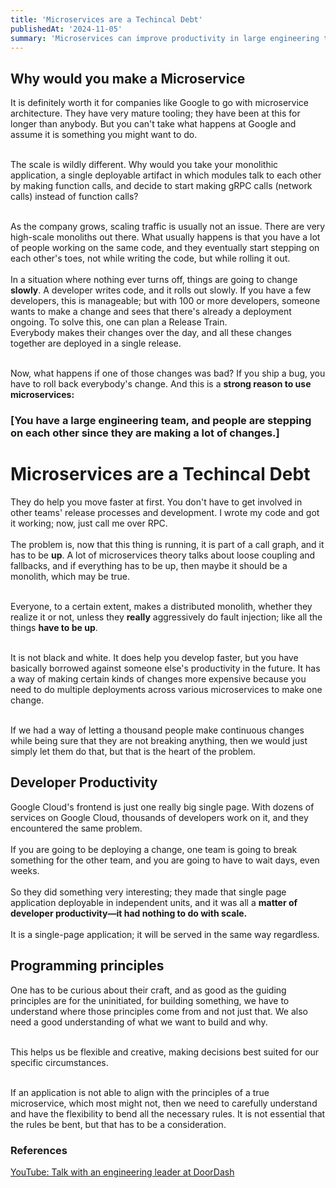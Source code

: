 ```yaml
---
title: 'Microservices are a Techincal Debt'
publishedAt: '2024-11-05'
summary: 'Microservices can improve productivity in large engineering teams by enabling independent deployments, but they can also introduce complexity and technical debt if strict microservice principles are not fully followed. Flexibility in applying these principles, tailored to specific needs, is crucial for balancing productivity and system manageability.'
---
```


## Why would you make a Microservice
It is definitely worth it for companies like Google to go with microservice architecture. They have very mature tooling; they have been at this for longer than anybody. But you can't take what happens at Google and assume it is something you might want to do. <br /><br />

The scale is wildly different. Why would you take your monolithic application, a single deployable artifact in which modules talk to each other by making function calls, and decide to start making gRPC calls (network calls) instead of function calls?  <br /><br />

As the company grows, scaling traffic is usually not an issue. There are very high-scale monoliths out there. What usually happens is that you have a lot of people working on the same code, and they eventually start stepping on each other's toes, not while writing the code, but while rolling it out.   <br /><br />
In a situation where nothing ever turns off, things are going to change **slowly**. A developer writes code, and it rolls out slowly. If you have a few developers, this is manageable; but with 100 or more developers, someone wants to make a change and sees that there's already a deployment ongoing. To solve this, one can plan a Release Train.  
Everybody makes their changes over the day, and all these changes together are deployed in a single release. <br /><br />

Now, what happens if one of those changes was bad? If you ship a bug, you have to roll back everybody's change. And this is a **strong reason to use microservices:**   
### [You have a large engineering team, and people are stepping on each other since they are making a lot of changes.]

# Microservices are a Techincal Debt
They do help you move faster at first. You don't have to get involved in other teams' release processes and development. I wrote my code and got it working; now, just call me over RPC. <br /><br />
The problem is, now that this thing is running, it is part of a call graph, and it has to be **up**. A lot of microservices theory talks about loose coupling and fallbacks, and if everything has to be up, then maybe it should be a monolith, which may be true. <br /><br /> 

Everyone, to a certain extent, makes a distributed monolith, whether they realize it or not, unless they **really** aggressively do fault injection; like all the things **have to be up**.<br /><br /> 

It is not black and white. It does help you develop faster, but you have basically borrowed against someone else's productivity in the future. It has a way of making certain kinds of changes more expensive because you need to do multiple deployments across various microservices to make one change.<br /><br /> 

If we had a way of letting a thousand people make continuous changes while being sure that they are not breaking anything, then we would just simply let them do that, but that is the heart of the problem.

## Developer Productivity
Google Cloud's frontend is just one really big single page.
With dozens of services on Google Cloud, thousands of developers work on it, and they encountered the same problem. <br /><br /> 
If you are going to be deploying a change, one team is going to break something for the other team, and you are going to have to wait days, even weeks. <br /><br /> 
So they did something very interesting; they made that single page application deployable in independent units, and it was all a **matter of developer productivity—it had nothing to do with scale.** <br /><br /> 
It is a single-page application; it will be served in the same way regardless.

## Programming principles
One has to be curious about their craft, and as good as the guiding principles are for the uninitiated, for building something, we have to understand where those principles come from and not just that. We also need a good understanding of what we want to build and why. <br /><br /> 

This helps us be flexible and creative, making decisions best suited for our specific circumstances. <br /><br /> 

If an application is not able to align with the principles of a true microservice, which most might not, then we need to carefully understand and have the flexibility to bend all the necessary rules. It is not essential that the rules be bent, but that has to be a consideration.


### References
[YouTube: Talk with an engineering leader at DoorDash](https://www.youtube.com/watch?v=LcJKxPXYudE)